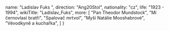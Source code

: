 
  name: "Ladislav Fuks ",
  direction: "Ang20Stol",
  nationality: "cz",
  life: "1923 - 1994",
  wikiTitle: "Ladislav_Fuks",
  more: [
      "Pan Theodor Mundstock",
      "Mí černovlasí bratři",
      "Spalovač mrtvol",
      "Myši Natálie Mooshabrové",
      "Vévodkyně a kuchařka",
  ]
}

<Author author={author} wikiText />
